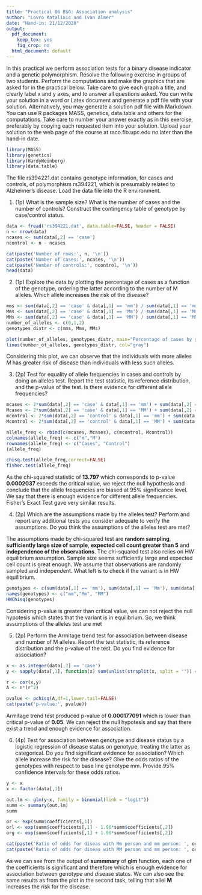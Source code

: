 ```yaml
---
title: "Practical 06 BSG: Association analysis"
author: "Lovro Katalinic and Ivan Almer"
date: "Hand-in: 21/12/2020"
output:
  pdf_document: 
    keep_tex: yes
    fig_crop: no
  html_document: default
---
```


In this practical we perform association tests for a binary disease indicator and a genetic polymorphism. Resolve the following exercise in groups of two students. Perform the computations and make the graphics that are asked for in the practical below. Take care to give each graph a title, and clearly label x and y axes, and to answer all questions asked. You can write your solution in a word or Latex document and generate a pdf file with your solution. Alternatively, you may generate a solution pdf file with Markdown. You can use R packages MASS, genetics, data.table and others for the computations. Take care to number your answer exactly as in this exercise, preferably by copying each requested item into your solution. Upload your solution to the web page of the course at raco.fib.upc.edu no later than the hand-in date.

```r
library(MASS)
library(genetics)
library(HardyWeinberg)
library(data.table)
```


The file rs394221.dat contains genotype information, for cases and controls, of polymorphism rs394221, which is presumably related to Alzheimer’s disease. Load the data file into the R environment.

1. (1p) What is the sample size? What is the number of cases and the number of controls? Construct the contingency table of genotype by case/control status.

```r
data <- fread('rs394221.dat', data.table=FALSE, header = FALSE)
n <- nrow(data)
ncases <- sum(data[,2] == 'case')
ncontrol <- n - ncases

cat(paste('Number of rows:', n, '\n'))
cat(paste('Number of cases:', ncases, '\n'))
cat(paste('Number of controls:', ncontrol, '\n'))
head(data)
```

2. (1p) Explore the data by plotting the percentage of cases as a function of the genotype, ordering the latter according to the number of M alleles. Which allele increases the risk of the disease?

```r
mms <- sum(data[,2] == 'case' & data[,1] == 'mm') / sum(data[,1] == 'mm')
Mms <- sum(data[,2] == 'case' & data[,1] == 'Mm') / sum(data[,1] == 'Mm')
MMs <- sum(data[,2] == 'case' & data[,1] == 'MM') / sum(data[,1] == 'MM')
number_of_alleles <- c(0,1,2)
genotypes_distr <- c(mms, Mms, MMs)

plot(number_of_alleles, genotypes_distr, main="Percentage of cases by genotype", xlab="Number of M alleles", ylab="Frequency of genotypes in cases")
lines(number_of_alleles, genotypes_distr, col="gray")
```

Considering this plot, we can observe that the individuals with more alleles *M* has greater risk of disease than individuals with less such alleles.

3. (2p) Test for equality of allele frequencies in cases and controls by doing an alleles test. Report the test statistic, its reference distribution, and the p-value of the test. Is there evidence for different allele frequencies?

```r
mcases <- 2*sum(data[,2] == 'case' & data[,1] == 'mm') + sum(data[,2] == 'case' & data[,1] == 'Mm')
Mcases <- 2*sum(data[,2] == 'case' & data[,1] == 'MM') + sum(data[,2] == 'case' & data[,1] == 'Mm')
mcontrol <- 2*sum(data[,2] == 'control' & data[,1] == 'mm') + sum(data[,2] == 'control' & data[,1] == 'Mm')
Mcontrol <- 2*sum(data[,2] == 'control' & data[,1] == 'MM') + sum(data[,2] == 'control' & data[,1] == 'Mm')

allele_freq <- rbind(c(mcases, Mcases), c(mcontrol, Mcontrol))
colnames(allele_freq) <- c("m","M")
rownames(allele_freq) <- c("Cases", "Control")
(allele_freq)

chisq.test(allele_freq,correct=FALSE)
fisher.test(allele_freq)
```
As the chi-squared statistic of **13.797** which corresponds to p-value **0.0002037** exceeds the critical value, we reject the null hypothesis and conclude that the allele frequencies are biased at 95% significance level. We say that there is enough evidence for different allele frequencies. Fisher's Exact Test gave very similar results.

4. (2p) Which are the assumptions made by the alleles test? Perform and report any additional tests you consider adequate to verify the assumptions. Do you think the assumptions of the alleles test are met?

The assumptions made by chi-squared test are **random sampling**, **sufficiently large size of sample**, **expected cell count greater than 5** and **independence of the observations**. The chi-squared test also relies on HW equilibrium assumption. Sample size seems sufficiently large and expected cell count is great enough. We assume that observations are randomly sampled and independent. What left is to check if the variant is in HW equilibrium.

```r
genotypes <- c(sum(data[,1] == 'mm'), sum(data[,1] == 'Mm'), sum(data[,1] == 'MM'))
names(genotypes) <- c("mm","Mm", "MM")
HWChisq(genotypes)
```

Considering p-value is greater than critical value, we can not reject the null hypotesis which states that the variant is in equilibrium. So, we think assumptions of the alleles test are met

5. (2p) Perform the Armitage trend test for association between disease and number of M alleles. Report the test statistic, its reference distribution and the p-value of the test. Do you find evidence for association?

```r
x <- as.integer(data[,2] == 'case')
y <- sapply(data[,1], function(x) sum(unlist(strsplit(x, split = "")) == 'M'))

r <- cor(x,y)
A <- n*(r^2)

pvalue <- pchisq(A,df=1,lower.tail=FALSE)
cat(paste('p-value:', pvalue))
```
Armitage trend test produced p-value of **0.000177091** which is lower than critical p-value of **0.05**. We can reject the null hypotesis and say that there exist a trend and enough evidence for association.

6. (4p) Test for association between genotype and disease status by a logistic regression of disease status on genotype, treating the latter as categorical. Do you find significant evidence for association? Which allele increase the risk for the disease? Give the odds ratios of the genotypes with respect to base line genotype mm. Provide 95% confidence intervals for these odds ratios.

```r
y <- x
x <- factor(data[,1])

out.lm <- glm(y~x, family = binomial(link = "logit"))
summ <- summary(out.lm)
summ

or <- exp(summ$coefficients[,1])
orl <- exp(summ$coefficients[,1] - 1.96*summ$coefficients[,2])
org <- exp(summ$coefficients[,1] + 1.96*summ$coefficients[,2])

cat(paste('Ratio of odds for diseas with Mm person and mm person: ', or[2], ' (95% confidence interval: [', orl[2], ', ', org[2], ']\n', sep=''))
cat(paste('Ratio of odds for diseas with MM person and mm person: ', or[3], ' (95% confidence interval: [', orl[3], ', ', org[3], ']\n', sep=''))
```

As we can see from the output of **summmary** of **glm** function, each one of the coefficients is significant and therefore which is enough evidence for association between genotype and disease status. We can also see the same results as from the plot in the second task, telling that allel **M** increases the risk for the disease. 

